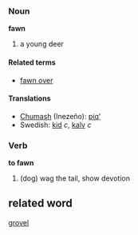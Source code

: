 ===Noun===
'''fawn'''

# a young deer

====Related terms====
*[[fawn over]]

====Translations====
*[[Chumash]] (Inezeño): [[piqʼ]]
*Swedish: [[kid]] ''c'', [[kalv]] ''c''

=== Verb ===
'''to fawn'''

# (dog) wag the tail, show devotion


== related word ==

[[grovel]]